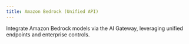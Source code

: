 ```yaml
---
title: Amazon Bedrock (Unified API)
---
```


Integrate Amazon Bedrock models via the AI Gateway, leveraging unified endpoints and enterprise controls.